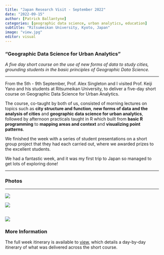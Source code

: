 ```yaml
---
title: "Japan Research Visit - September 2022"
date: "2022-09-15"
author: [Patrick Ballantyne]
categories: [geographic data science, urban analytics, education]
subtitle: "Ritsumeikan University, Kyoto, Japan"
image: "view.jpg"
editor: visual
---
```


### "Geographic Data Science for Urban Analytics"

*A five day short course on the use of new forms of data to study cities, grounding students in the basic principles of Geographic Data Science.*

---

From the 5th - 9th September, Prof. Alex Singleton and I visited Prof. Keiji Yano and his students at Ritsumeikan University, to deliver a five-day short course on Geographic Data Science for Urban Analytics.

The course, co-taught by both of us, consisted of morning lectures on topics such as **city structure and function**, **new forms of data and the analysis of cities** and **geographic data science for urban analytics**, followed by afternoon practicals taught in R which built from **basic R programming** to **mapping areas and context** and **visualizing point patterns**.

We finished the week with a series of student presentations on a short group project that they had each carried out, where we awarded prizes to the excellent students.

We had a fantastic week, and it was my first trip to Japan so managed to get lots of exploring done! 

---

### Photos

---

![](talk.jpg)

![](din.jpg)

![](view.jpg)
---

### More Information

The full week itinerary is available to [view](Japan.html), which details a day-by-day itinerary of what was delivered across the short course. 


